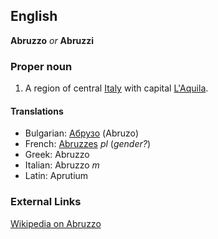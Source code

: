 ==English==
'''Abruzzo''' ''or'' '''Abruzzi'''

===Proper noun===

#A region of central [[Italy]] with capital [[L'Aquila]].

====Translations====

*Bulgarian: [[Абрузо]] (Abruzo)
*French: [[Abruzzes]] ''pl'' (''gender?'')
*Greek: Abruzzo
*Italian: Abruzzo ''m''
*Latin: Aprutium

===External Links===

[[wikipedia:en:Abruzzo|Wikipedia on Abruzzo]]